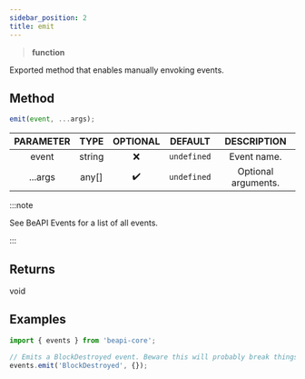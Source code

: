 ```yaml
---
sidebar_position: 2
title: emit
---
```


> **<Link to="https://developer.mozilla.org/en-US/docs/Web/JavaScript/Reference/Global_Objects/Function">function</Link>**

Exported method that enables manually envoking events.

## Method

```js
emit(event, ...args);
```
| PARAMETER | TYPE | OPTIONAL | DEFAULT | DESCRIPTION |
| :-------: | :--: | :------: | :-----: | :---------: |
| event | <Link to="https://developer.mozilla.org/en-US/docs/Web/JavaScript/Reference/Global_Objects/String">string</Link> | ❌ | `undefined` | Event name. |
| ...args | any[] | ✔️ | `undefined` | Optional arguments. |

:::note

See <Link to="/docs/typedefs/beapievents">BeAPI Events</Link> for a list of all events.

:::

## Returns
void

## Examples
```js
import { events } from 'beapi-core';

// Emits a BlockDestroyed event. Beware this will probably break things.
events.emit('BlockDestroyed', {});
```